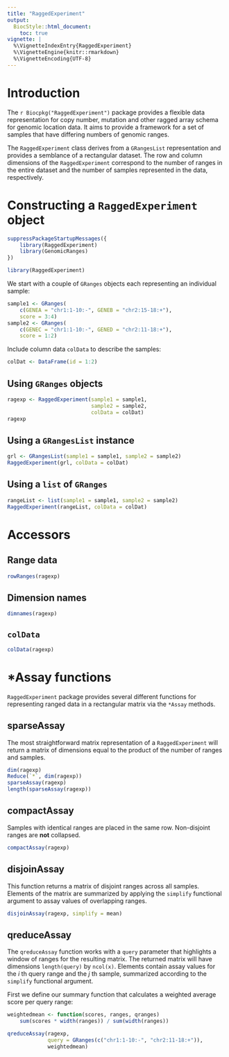 ```yaml
---
title: "RaggedExperiment"
output:
  BiocStyle::html_document:
    toc: true
vignette: |
  %\VignetteIndexEntry{RaggedExperiment}
  %\VignetteEngine{knitr::rmarkdown}
  %\VignetteEncoding{UTF-8}
---
```


# Introduction

The `r Biocpkg("RaggedExperiment")` package provides a flexible data
representation for copy number, mutation and other ragged array schema for
genomic location data. It aims to provide a framework for a set of samples
that have differing numbers of genomic ranges.

The `RaggedExperiment` class derives from a `GRangesList` representation and
provides a semblance of a rectangular dataset. The row and column dimensions of
the `RaggedExperiment` correspond to the number of ranges in the entire dataset
and the number of samples represented in the data, respectively.

# Constructing a `RaggedExperiment` object

```r
suppressPackageStartupMessages({
    library(RaggedExperiment)
    library(GenomicRanges)
})
```

```r
library(RaggedExperiment)
```

We start with a couple of `GRanges` objects each representing an individual
sample: 

```r
sample1 <- GRanges(
    c(GENEA = "chr1:1-10:-", GENEB = "chr2:15-18:+"),
    score = 3:4)
sample2 <- GRanges(
    c(GENEC = "chr1:1-10:-", GENED = "chr2:11-18:+"),
    score = 1:2)
``` 

Include column data `colData` to describe the samples:

```r
colDat <- DataFrame(id = 1:2)
```

## Using `GRanges` objects

```r
ragexp <- RaggedExperiment(sample1 = sample1,
                           sample2 = sample2,
                           colData = colDat)
ragexp
```

## Using a `GRangesList` instance

```r
grl <- GRangesList(sample1 = sample1, sample2 = sample2)
RaggedExperiment(grl, colData = colDat)
```

## Using a `list` of `GRanges`

```r
rangeList <- list(sample1 = sample1, sample2 = sample2)
RaggedExperiment(rangeList, colData = colDat)
```

# Accessors

## Range data

```r
rowRanges(ragexp)
```

## Dimension names

```r
dimnames(ragexp)
```

## `colData`

```r
colData(ragexp)
```

# *Assay functions

`RaggedExperiment` package provides several different functions for representing
ranged data in a rectangular matrix via the `*Assay` methods.

## sparseAssay

The most straightforward matrix representation of a `RaggedExperiment` will
return a matrix of dimensions equal to the product of the number of ranges and
samples.

```r
dim(ragexp)
Reduce(`*`, dim(ragexp))
sparseAssay(ragexp)
length(sparseAssay(ragexp))
```

## compactAssay

Samples with identical ranges are placed in the same row. Non-disjoint ranges
are **not** collapsed. 

```r
compactAssay(ragexp)
```

## disjoinAssay

This function returns a matrix of disjoint ranges across all samples. Elements
of the matrix are summarized by applying the `simplify` functional argument
to assay values of overlapping ranges. 

```r
disjoinAssay(ragexp, simplify = mean)
```

## qreduceAssay

The `qreduceAssay` function works with a `query` parameter that highlights
a window of ranges for the resulting matrix. The returned matrix will have
dimensions `length(query)` by `ncol(x)`. Elements contain assay values for the
_i_ th query range and the _j_ th sample, summarized according to the `simplify`
functional argument.

First we define our summary function that calculates a weighted average score
per query range:

```r
weightedmean <- function(scores, ranges, qranges)
    sum(scores * width(ranges)) / sum(width(ranges))
```

```r
qreduceAssay(ragexp,
             query = GRanges(c("chr1:1-10:-", "chr2:11-18:+")),
             weightedmean)
```

